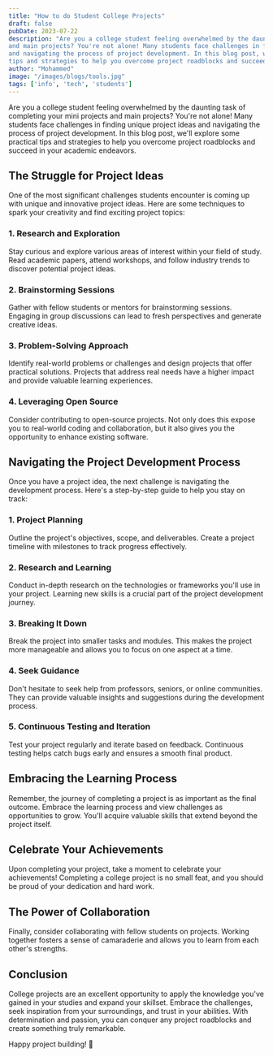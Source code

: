 ```yaml
---
title: "How to do Student College Projects"
draft: false
pubDate: 2023-07-22
description: "Are you a college student feeling overwhelmed by the daunting task of completing your mini projects 
and main projects? You're not alone! Many students face challenges in finding unique project ideas 
and navigating the process of project development. In this blog post, we'll explore some practical 
tips and strategies to help you overcome project roadblocks and succeed in your academic endeavors."
author: "Mohammed"
image: "/images/blogs/tools.jpg"
tags: ['info', 'tech', 'students']
---
```


Are you a college student feeling overwhelmed by the daunting task of completing your mini projects 
and main projects? You're not alone! Many students face challenges in finding unique project ideas 
and navigating the process of project development. In this blog post, we'll explore some practical 
tips and strategies to help you overcome project roadblocks and succeed in your academic endeavors.

## The Struggle for Project Ideas

One of the most significant challenges students encounter is coming up with unique and innovative 
project ideas. Here are some techniques to spark your creativity and find exciting project topics:

### 1. Research and Exploration

Stay curious and explore various areas of interest within your field of study. 
Read academic papers, attend workshops, and follow industry trends to discover potential project ideas.

### 2. Brainstorming Sessions

Gather with fellow students or mentors for brainstorming sessions. Engaging in group discussions 
can lead to fresh perspectives and generate creative ideas.

### 3. Problem-Solving Approach

Identify real-world problems or challenges and design projects that offer practical solutions. 
Projects that address real needs have a higher impact and provide valuable learning experiences.

### 4. Leveraging Open Source

Consider contributing to open-source projects. Not only does this expose you to real-world 
coding and collaboration, but it also gives you the opportunity to enhance existing software.

## Navigating the Project Development Process

Once you have a project idea, the next challenge is navigating the development process. 
Here's a step-by-step guide to help you stay on track:

### 1. Project Planning

Outline the project's objectives, scope, and deliverables. Create a project timeline with 
milestones to track progress effectively.

### 2. Research and Learning

Conduct in-depth research on the technologies or frameworks you'll use in your project. 
Learning new skills is a crucial part of the project development journey.

### 3. Breaking It Down

Break the project into smaller tasks and modules. This makes the project more manageable 
and allows you to focus on one aspect at a time.

### 4. Seek Guidance

Don't hesitate to seek help from professors, seniors, or online communities. They can provide 
valuable insights and suggestions during the development process.

### 5. Continuous Testing and Iteration

Test your project regularly and iterate based on feedback. Continuous testing helps catch 
bugs early and ensures a smooth final product.

## Embracing the Learning Process

Remember, the journey of completing a project is as important as the final outcome. 
Embrace the learning process and view challenges as opportunities to grow. You'll acquire 
valuable skills that extend beyond the project itself.

## Celebrate Your Achievements

Upon completing your project, take a moment to celebrate your achievements! Completing a 
college project is no small feat, and you should be proud of your dedication and hard work.

## The Power of Collaboration

Finally, consider collaborating with fellow students on projects. Working together fosters a 
sense of camaraderie and allows you to learn from each other's strengths.

## Conclusion

College projects are an excellent opportunity to apply the knowledge you've gained in your 
studies and expand your skillset. Embrace the challenges, seek inspiration from your surroundings, 
and trust in your abilities. With determination and passion, you can conquer any project roadblocks 
and create something truly remarkable.

Happy project building! 🚀
